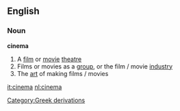 ==English==
===Noun===
{{wikipedia}}
'''cinema'''
#A [[film]] or [[movie]] [[theatre]]
#Films or movies as a [[group]], or the film / movie [[industry]]
#The [[art]] of making films / movies
[[Category:Greek derivations]]

[[it:cinema]]
[[nl:cinema]]